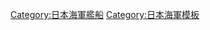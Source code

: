 {{Navbox
|name = 日本防護巡洋艦
|title = [[大日本帝國海軍]][[防護巡洋艦]]
|bodyclass = hlist
|image = [[Image:Naval Ensign of Japan.svg|75px]]

|group1 = <div style="text-align: center;">{{Link-ja|浪速型防護巡洋艦|浪速型防護巡洋艦|浪速型}}</div>
|list1 =
* [[浪速號防護巡洋艦|浪速]]
* [[高千穗號防護巡洋艦|高千穂]]

|group2 = <div style="text-align: center;">[[畝傍號防護巡洋艦|畝傍型]]</div>
|list2 =
* [[畝傍號防護巡洋艦|畝傍]]

|group3 = [[千代田號防護巡洋艦|千代田型]]
|list3 =
* [[千代田號防護巡洋艦|千代田]]

|group4 = <div style="text-align: center;">[[松岛级防护巡洋舰|松島型]]</div>
|list4 =
* [[松島號防護巡洋艦|松島]]
* [[嚴島號防護巡洋艦|嚴島]]
* [[橋立號防護巡洋艦|橋立]]

|group5 = [[秋津洲號防護巡洋艦|秋津洲型]]
|list5 =
* [[秋津洲號防護巡洋艦|秋津洲]]

|group6 = <div style="text-align: center;">[[和泉號防護巡洋艦|和泉型]]</div>
|list6 =
* [[和泉號防護巡洋艦|和泉]]

|group7 = <div style="text-align: center;">{{Link-ja|須磨型防護巡洋艦|須磨型防護巡洋艦|須磨型}}</div>
|list7 =
* [[須磨號防護巡洋艦|須磨]]
* [[明石號防護巡洋艦|明石]]

|group8 = <div style="text-align: center;">{{Link-ja|吉野型防護巡洋艦|吉野型防護巡洋艦|吉野型}}</div>
|list8 =
* [[吉野號防護巡洋艦|吉野]]
* [[高砂號防護巡洋艦|高砂]]

|group9 = <div style="text-align: center;">{{Link-ja|笠置型防護巡洋艦|笠置型防護巡洋艦|笠置型}}</div>
|list9 =
* [[笠置號防護巡洋艦|笠置]]
* [[千歲號防護巡洋艦|千歲]]

|group10 = <div style="text-align: center;">[[新高级防护巡洋舰|新高型]]</div>
|list10 =
* [[新高號防護巡洋艦|新高]]
* [[對馬號防護巡洋艦|對馬]]

|group11 = <div style="text-align: center;">[[音羽號防護巡洋艦|音羽型]]</div>
|list11 =
* [[音羽號防護巡洋艦|音羽]]

|group12 = <div style="text-align: center;">[[利根號防護巡洋艦|利根型]]</div>
|list12 =
* [[利根號防護巡洋艦|利根]]

|group13 = <div style="text-align: center;">[[筑摩级防护巡洋舰|-{筑}-摩型]]</div>
|list13 =
* [[筑摩號防護巡洋艦|-{筑}-摩]]
* [[矢矧號防護巡洋艦|矢矧]]
* [[平戶號防護巡洋艦|平戶]]

|group14 = <div style="text-align: center;">{{link-ja|戰利艦|戦利艦|戰利艦}}</div>
|list14 =
* [[濟遠艦|濟遠]]
* [[廣丙號防護巡洋艦|廣丙]]
* [[瓦良格号巡洋舰|宗谷]]
* [[帕拉达号防护巡洋舰 (1899年)|津輕]]

|below =
* [[Template:日本戰艦|戰艦]]
* [[Template:日本航空母艦|航空母艦]]
* 巡洋艦
** [[Template:日本裝甲巡洋艦|裝甲巡洋艦]]
** [[Template:日本輕巡洋艦|輕巡洋艦]]
** [[Template:日本重巡洋艦|重巡洋艦]]
* [[Template:日本驅逐艦|驅逐艦]]
* [[Template:日本潛艦|潛艦]]
* [[Template:日本運輸艦|運輸艦]]<br/>[[大日本帝國海軍艦艇列表]]

}}<noinclude>
{{collapsible option}}
[[Category:日本海軍艦船]]
[[Category:日本海軍模板]]
</noinclude>